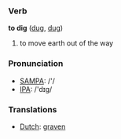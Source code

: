 === Verb ===

'''to dig''' ([[dug]], [[dug]])

# to move earth out of the way

=== Pronunciation ===
*[[w:SAMPA|SAMPA]]: /'/
*[[w:IPA|IPA]]: /'dɪg/

=== Translations ===
*[[Dutch]]: [[graven]]